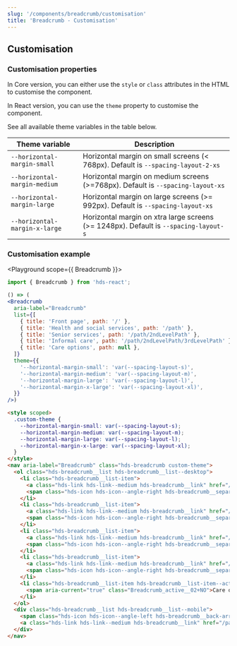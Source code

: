 ```yaml
---
slug: '/components/breadcrumb/customisation'
title: 'Breadcrumb - Customisation'
---
```




## Customisation

### Customisation properties

In Core version, you can either use the `style` or `class` attributes in the HTML to customise the component.

In React version, you can use the `theme` property to customise the component.

See all available theme variables in the table below.

| Theme variable                | Description                                                                          |
| ----------------------------- | ------------------------------------------------------------------------------------ |
| `--horizontal-margin-small`   | Horizontal margin on small screens (< 768px). Default is `--spacing-layout-2-xs`     |
| `--horizontal-margin-medium`  | Horizontal margin on medium screens (>=768px). Default is `--spacing-layout-xs`      |
| `--horizontal-margin-large`   | Horizontal margin on large screens (>= 992px). Default is `--spacing-layout-xs`      |
| `--horizontal-margin-x-large` | Horizontal margin on xtra large screens (>= 1248px). Default is `--spacing-layout-s` |

### Customisation example

<Playground scope={{ Breadcrumb }}>

```jsx
import { Breadcrumb } from 'hds-react';

() => (
<Breadcrumb
  aria-label="Breadcrumb"
  list={[
    { title: 'Front page', path: '/' },
    { title: 'Health and social services', path: '/path' },
    { title: 'Senior services', path: '/path/2ndLevelPath' },
    { title: 'Informal care', path: '/path/2ndLevelPath/3rdLevelPath' },
    { title: 'Care options', path: null },
  ]}
  theme={{
    '--horizontal-margin-small': 'var(--spacing-layout-s)',
    '--horizontal-margin-medium': 'var(--spacing-layout-m)',
    '--horizontal-margin-large': 'var(--spacing-layout-l)',
    '--horizontal-margin-x-large': 'var(--spacing-layout-xl)',
  }}
/>)
```

```html
<style scoped>
  .custom-theme {
    --horizontal-margin-small: var(--spacing-layout-s);
    --horizontal-margin-medium: var(--spacing-layout-m);
    --horizontal-margin-large: var(--spacing-layout-l);
    --horizontal-margin-x-large: var(--spacing-layout-xl);
  }
</style>
<nav aria-label="Breadcrumb" class="hds-breadcrumb custom-theme">
  <ol class="hds-breadcrumb__list hds-breadcrumb__list--desktop">
    <li class="hds-breadcrumb__list-item">
      <a class="hds-link hds-link--medium hds-breadcrumb__link" href="/">Front page</a>
      <span class="hds-icon hds-icon--angle-right hds-breadcrumb__separator" aria-hidden="true"></span>
    </li>
    <li class="hds-breadcrumb__list-item">
      <a class="hds-link hds-link--medium hds-breadcrumb__link" href="/path">Health and social services</a>
      <span class="hds-icon hds-icon--angle-right hds-breadcrumb__separator" aria-hidden="true"></span>
    </li>
    <li class="hds-breadcrumb__list-item">
      <a class="hds-link hds-link--medium hds-breadcrumb__link" href="/path/2ndLevelPath">Senior services</a>
      <span class="hds-icon hds-icon--angle-right hds-breadcrumb__separator" aria-hidden="true"></span>
    </li>
    <li class="hds-breadcrumb__list-item">
      <a class="hds-link hds-link--medium hds-breadcrumb__link" href="/path/2ndLevelPath/3rdLevelPath">Informal care</a>
      <span class="hds-icon hds-icon--angle-right hds-breadcrumb__separator" aria-hidden="true"></span>
    </li>
    <li class="hds-breadcrumb__list-item hds-breadcrumb__list-item--active">
      <span aria-current="true" class="Breadcrumb_active__02+NO">Care options</span>
    </li>
  </ol>
  <div class="hds-breadcrumb__list hds-breadcrumb__list--mobile">
    <span class="hds-icon hds-icon--angle-left hds-breadcrumb__back-arrow" aria-hidden="true"> </span>
    <a class="hds-link hds-link--medium hds-breadcrumb__link" href="/path/2ndLevelPath/3rdLevelPath">Informal care</a>
  </div>
</nav>
```

</Playground>
